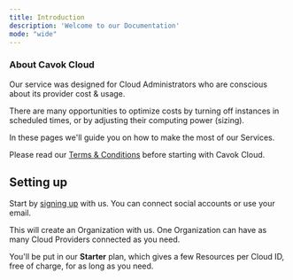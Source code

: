 ```yaml
---
title: Introduction
description: 'Welcome to our Documentation'
mode: "wide"
---
```


### About Cavok Cloud

Our service was designed for Cloud Administrators who are conscious about its provider cost & usage.

There are many opportunities to optimize costs by turning off instances in scheduled times, or by adjusting their computing power (sizing).

In these pages we'll guide you on how to make the most of our Services.

Please read our [Terms & Conditions](/legal/terms) before starting with Cavok Cloud.

## Setting up

Start by [signing up](https://cavok.dev/auth/signup) with us. You can connect social accounts or use your email.

This will create an Organization with us. One Organization can have as many Cloud Providers connected as you need.

You'll be put in our **Starter** plan, which gives a few Resources per Cloud ID, free of charge, for as long as you need.
